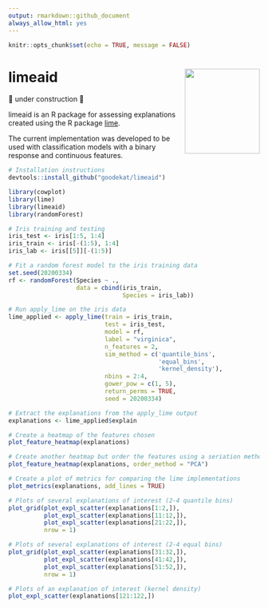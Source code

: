 ```yaml
---
output: rmarkdown::github_document
always_allow_html: yes
---
```


```r
knitr::opts_chunk$set(echo = TRUE, message = FALSE)
```

# limeaid <img align="right" width="150" height="170" src="inst/limeaid-sticker2.png">

🚧 under construction 🚧  

limeaid is an R package for assessing explanations created using the R package [lime](https://lime.data-imaginist.com/).

 The current implementation was developed to be used with classification models with a binary response and continuous features.
 
```r
# Installation instructions 
devtools::install_github("goodekat/limeaid")
```

```r
library(cowplot)
library(lime)
library(limeaid)
library(randomForest)

# Iris training and testing
iris_test <- iris[1:5, 1:4]
iris_train <- iris[-(1:5), 1:4]
iris_lab <- iris[[5]][-(1:5)]

# Fit a random forest model to the iris training data
set.seed(20200334)
rf <- randomForest(Species ~ .,
                   data = cbind(iris_train, 
                                Species = iris_lab))

# Run apply_lime on the iris data
lime_applied <- apply_lime(train = iris_train,
                           test = iris_test,
                           model = rf,
                           label = "virginica",
                           n_features = 2,
                           sim_method = c('quantile_bins',
                                          'equal_bins',
                                          'kernel_density'),
                           nbins = 2:4, 
                           gower_pow = c(1, 5),
                           return_perms = TRUE, 
                           seed = 20200334)

# Extract the explanations from the apply_lime output
explanations <- lime_applied$explain
```

```r
# Create a heatmap of the features chosen
plot_feature_heatmap(explanations)

# Create another heatmap but order the features using a seriation method
plot_feature_heatmap(explanations, order_method = "PCA")
```

```r
# Create a plot of metrics for comparing the lime implementations
plot_metrics(explanations, add_lines = TRUE)
```

```r
# Plots of several explanations of interest (2-4 quantile bins)
plot_grid(plot_expl_scatter(explanations[1:2,]),
          plot_expl_scatter(explanations[11:12,]),
          plot_expl_scatter(explanations[21:22,]),
          nrow = 1)

# Plots of several explanations of interest (2-4 equal bins)
plot_grid(plot_expl_scatter(explanations[31:32,]),
          plot_expl_scatter(explanations[41:42,]),
          plot_expl_scatter(explanations[51:52,]),
          nrow = 1)
```

```r
# Plots of an explanation of interest (kernel density)
plot_expl_scatter(explanations[121:122,])
```
